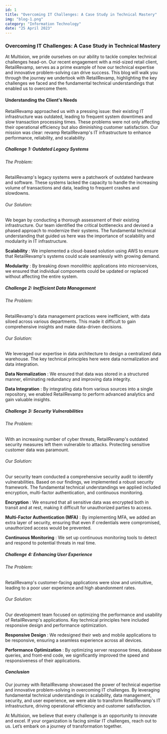 ```yaml
---
id: 1
title: "Overcoming IT Challenges: A Case Study in Technical Mastery"
img: "blog-1.png"
category: "Information Technology"
date: "25 April 2023"
---
```


### Overcoming IT Challenges: A Case Study in Technical Mastery

At Multixion, we pride ourselves on our ability to tackle complex technical challenges head-on. Our recent engagement with a mid-sized retail client, RetailRevamp, serves as a prime example of how our technical expertise and innovative problem-solving can drive success. This blog will walk you through the journey we undertook with RetailRevamp, highlighting the key challenges we faced and the fundamental technical understandings that enabled us to overcome them.

#### Understanding the Client's Needs

RetailRevamp approached us with a pressing issue: their existing IT infrastructure was outdated, leading to frequent system downtimes and slow transaction processing times. These problems were not only affecting their operational efficiency but also diminishing customer satisfaction. Our mission was clear: revamp RetailRevamp's IT infrastructure to enhance performance, reliability, and scalability.

##### Challenge 1: Outdated Legacy Systems

###### The Problem:

RetailRevamp's legacy systems were a patchwork of outdated hardware and software. These systems lacked the capacity to handle the increasing volume of transactions and data, leading to frequent crashes and slowdowns.

###### Our Solution:

We began by conducting a thorough assessment of their existing infrastructure. Our team identified the critical bottlenecks and devised a phased approach to modernize their systems. The fundamental technical understanding that guided us here was the importance of scalability and modularity in IT infrastructure.

**Scalability** : We implemented a cloud-based solution using AWS to ensure that RetailRevamp's systems could scale seamlessly with growing demand.

**Modularity** : By breaking down monolithic applications into microservices, we ensured that individual components could be updated or replaced without affecting the entire system.

##### Challenge 2: Inefficient Data Management

###### The Problem:

RetailRevamp's data management practices were inefficient, with data siloed across various departments. This made it difficult to gain comprehensive insights and make data-driven decisions.

###### Our Solution:

We leveraged our expertise in data architecture to design a centralized data warehouse. The key technical principles here were data normalization and data integration.

**Data Normalization** : We ensured that data was stored in a structured manner, eliminating redundancy and improving data integrity.

**Data Integration** : By integrating data from various sources into a single repository, we enabled RetailRevamp to perform advanced analytics and gain valuable insights.

##### Challenge 3: Security Vulnerabilities

###### The Problem:

With an increasing number of cyber threats, RetailRevamp's outdated security measures left them vulnerable to attacks. Protecting sensitive customer data was paramount.

###### Our Solution:

Our security team conducted a comprehensive security audit to identify vulnerabilities. Based on our findings, we implemented a robust security framework. The fundamental technical understandings we applied included encryption, multi-factor authentication, and continuous monitoring.

**Encryption** : We ensured that all sensitive data was encrypted both in transit and at rest, making it difficult for unauthorized parties to access.

**Multi-Factor Authentication (MFA)** : By implementing MFA, we added an extra layer of security, ensuring that even if credentials were compromised, unauthorized access would be prevented.

**Continuous Monitoring** : We set up continuous monitoring tools to detect and respond to potential threats in real time.

##### Challenge 4: Enhancing User Experience

###### The Problem:

RetailRevamp's customer-facing applications were slow and unintuitive, leading to a poor user experience and high abandonment rates.

###### Our Solution:

Our development team focused on optimizing the performance and usability of RetailRevamp's applications. Key technical principles here included responsive design and performance optimization.

**Responsive Design** : We redesigned their web and mobile applications to be responsive, ensuring a seamless experience across all devices.

**Performance Optimization** : By optimizing server response times, database queries, and front-end code, we significantly improved the speed and responsiveness of their applications.

##### Conclusion

Our journey with RetailRevamp showcased the power of technical expertise and innovative problem-solving in overcoming IT challenges. By leveraging fundamental technical understandings in scalability, data management, security, and user experience, we were able to transform RetailRevamp's IT infrastructure, driving operational efficiency and customer satisfaction.

At Multixion, we believe that every challenge is an opportunity to innovate and excel. If your organization is facing similar IT challenges, reach out to us. Let’s embark on a journey of transformation together.